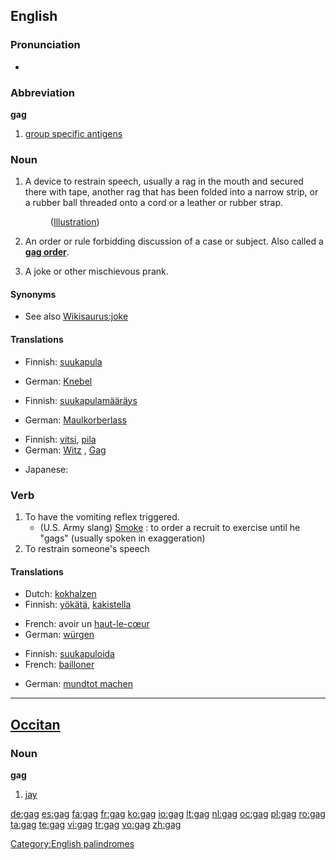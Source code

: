 ==English==

===Pronunciation===
* {{rhymes|æɡ}}

===Abbreviation===
'''gag'''
{{wikipedia|Group-specific_Antigen}}

# [[group specific antigens]]

===Noun===
{{en-noun}}

# A device to restrain speech, usually a rag in the mouth and secured there with tape, another rag that has been folded into a narrow strip, or a rubber ball threaded onto a cord or a leather or rubber strap.
#: ([[media:sp-t04.jpg|Illustration]])
# {{legal}} An order or rule forbidding discussion of a case or subject.  Also called a '''[[gag order]]'''.
# A joke or other mischievous prank.

====Synonyms====
* See also [[Wikisaurus:joke]]

====Translations====
{{trans-top|A device to restrain speech}}
* Finnish: [[suukapula]]
{{trans-mid}}
* German: [[Knebel]] {{m}}
{{trans-bottom}}

{{trans-top|An order or rule forbidding discussion of a case or subject}}
* Finnish: [[suukapulamääräys]]
{{trans-mid}}
* German: [[Maulkorberlass]] {{m}}
{{trans-bottom}}

{{trans-top|A joke or other mischievous prank}}
* Finnish: [[vitsi]], [[pila]]
* German: [[Witz]] {{m}}, [[Gag]] {{m}}
{{trans-mid}}
* Japanese: {{t|ja|ギャグ|tr=gyagu}}
{{trans-bottom}}

===Verb===
{{en-verb|gags|gagging|gagged}}

# To have the vomiting reflex triggered.
#* (U.S. Army slang) [[smoke#Transitive_verb|Smoke]] : to order a recruit to exercise until he "gags" (usually spoken in exaggeration)
# To restrain someone's speech

====Translations====
{{trans-top|To have the vomiting reflex triggered}}
* Dutch: [[kokhalzen]]
* Finnish: [[yökätä]], [[kakistella]]
{{trans-mid}}
* French: avoir un [[haut-le-cœur]]
* German: [[würgen]]
{{trans-bottom}}

{{trans-top|To restrain someone's speech}}
* Finnish: [[suukapuloida]]
* French: [[bailloner]]
{{trans-mid}}
* German: [[mundtot machen]]
{{trans-bottom}}

[[Category:English palindromes]]

----

==[[Occitan]]==

===Noun===
'''gag''' {{m}}

# [[jay]]

[[de:gag]]
[[es:gag]]
[[fa:gag]]
[[fr:gag]]
[[ko:gag]]
[[io:gag]]
[[lt:gag]]
[[nl:gag]]
[[oc:gag]]
[[pl:gag]]
[[ro:gag]]
[[ta:gag]]
[[te:gag]]
[[vi:gag]]
[[tr:gag]]
[[vo:gag]]
[[zh:gag]]